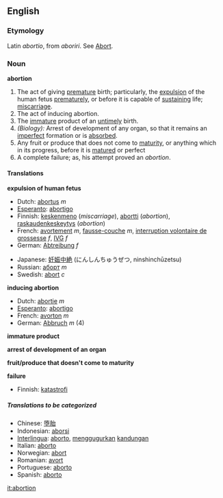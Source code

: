 ==English==
===Etymology===
Latin ''abortio'', from ''aboriri''. See [[Abort]].

===Noun===
'''abortion'''

#<!--DefA-->The act of giving [[premature]] birth; particularly, the [[expulsion]] of the human fetus [[prematurely]], or before it is capable of [[sustaining]] life; [[miscarriage]].
#<!--DefB--> The act of inducing abortion.
#<!--DefC--> The [[immature]] product of an [[untimely]] birth.
#<!--DefD--> ''(Biology):'' Arrest of development of any organ, so that it remains an [[imperfect]] formation or is [[absorbed]].
#<!--DefE--> Any fruit or produce that does not come to [[maturity]], or anything which in its progress, before it is [[matured]] or perfect
#<!--DefF--> A complete failure; as, his attempt proved an ''abortion''.

====Translations====
<!--DefA-->'''expulsion of human fetus'''
{{top}}
*Dutch: [[abortus]] ''m''
*[[Esperanto]]: [[abortigo]]
*Finnish: [[keskenmeno]] (''miscarriage''), [[abortti]] (''abortion''), [[raskaudenkeskeytys]] (''abortion'')
*French: [[avortement]] ''m'', [[fausse-couche]] ''m'', [[interruption volontaire de grossesse]] ''f'', [[IVG]] ''f''
*German: [[Abtreibung]] ''f''
{{mid}}
*Japanese: [[妊娠中絶]] (にんしんちゅうぜつ, ninshinchūzetsu)
*Russian: [[аборт]] ''m''
*Swedish: [[abort]] ''c''
{{bottom}}

<!--DefB-->'''inducing abortion'''
{{top}}
*Dutch: [[abortie]] ''m''
*[[Esperanto]]: [[abortigo]]
*French: [[avorton]] ''m''
*German: [[Abbruch]] ''m'' (4)
{{mid}}
{{bottom}}

<!--DefC-->'''immature product'''
{{top}}
{{mid}}
{{bottom}}

<!--DefD-->'''arrest of development of an organ'''
{{top}}
{{mid}}
{{bottom}}

<!--DefE-->'''fruit/produce that doesn't come to maturity'''
{{top}}
{{mid}}
{{bottom}}

<!--DefF-->'''failure'''
{{top}}
*Finnish: [[katastrofi]]
{{mid}}
{{bottom}}

=====Translations to be categorized=====
{{checktrans}}
<!--Remove this section once all of the translations below have been moved into the tables above.-->
*Chinese: [[堕胎]]
*Indonesian: [[aborsi]]
*[[Interlingua]]: [[aborto]], [[gugur|menggugurkan]] [[kandung|kandungan]]
*Italian: [[aborto]]
*Norwegian: [[abort]]
*Romanian: [[avort]]
*Portuguese: [[aborto]]
*Spanish: [[aborto]]

[[it:abortion]]